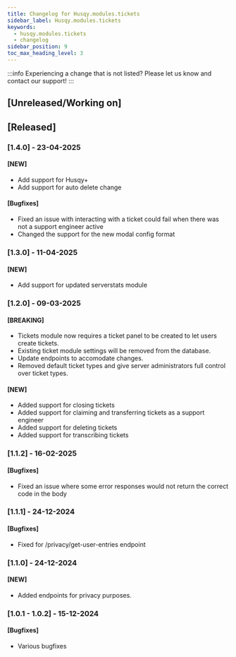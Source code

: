 ```yaml
---
title: Changelog for Husqy.modules.tickets
sidebar_label: Husqy.modules.tickets
keywords:
  - husqy.modules.tickets
  - changelog
sidebar_position: 9
toc_max_heading_level: 3
---
```


:::info
Experiencing a change that is not listed? Please let us know and contact our support!
:::

## [Unreleased/Working on]

## [Released]

### [1.4.0] - 23-04-2025

#### [NEW]

- Add support for Husqy+
- Add support for auto delete change

#### [Bugfixes]

- Fixed an issue with interacting with a ticket could fail when there was not a support engineer active
- Changed the support for the new modal config format

### [1.3.0] - 11-04-2025

#### [NEW]

- Add support for updated serverstats module

### [1.2.0] - 09-03-2025

#### [BREAKING]

- Tickets module now requires a ticket panel to be created to let users create tickets.
- Existing ticket module settings will be removed from the database.
- Update endpoints to accomodate changes.
- Removed default ticket types and give server administrators full control over ticket types.

#### [NEW]

- Added support for closing tickets
- Added support for claiming and transferring tickets as a support engineer
- Added support for deleting tickets
- Added support for transcribing tickets

### [1.1.2] - 16-02-2025

#### [Bugfixes]

- Fixed an issue where some error responses would not return the correct code in the body

### [1.1.1] - 24-12-2024

#### [Bugfixes]

- Fixed for /privacy/get-user-entries endpoint

### [1.1.0] - 24-12-2024

#### [NEW]

- Added endpoints for privacy purposes.

### [1.0.1 - 1.0.2] - 15-12-2024

#### [Bugfixes]

- Various bugfixes
